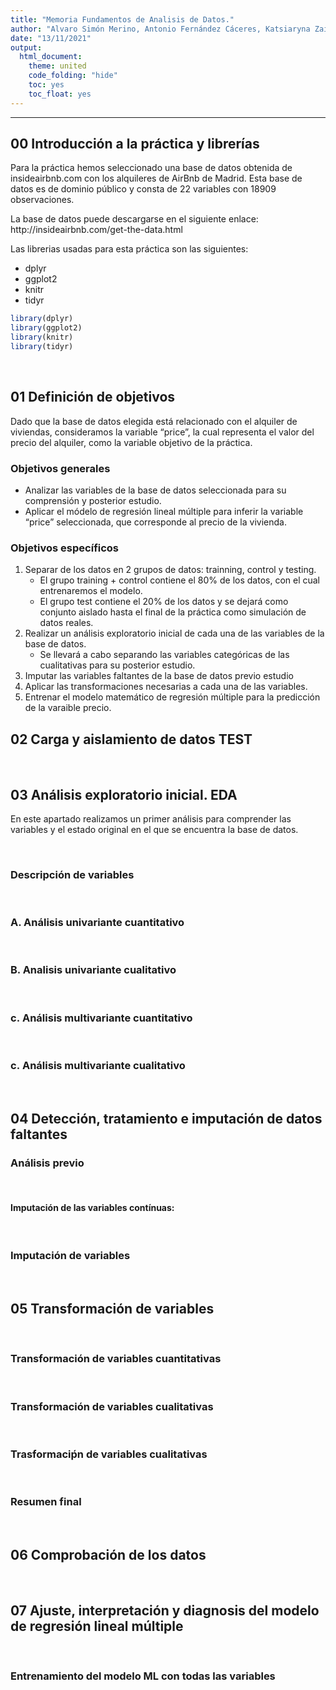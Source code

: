 ```yaml
---
title: "Memoria Fundamentos de Analisis de Datos."
author: "Alvaro Simón Merino, Antonio Fernández Cáceres, Katsiaryna Zaitsava"
date: "13/11/2021"
output:
  html_document:
    theme: united
    code_folding: "hide"
    toc: yes
    toc_float: yes
---
```


---

## 00 Introducción a la práctica y librerías

Para la práctica hemos seleccionado una base de datos obtenida de insideairbnb.com con los alquileres de AirBnb de Madrid. Esta base de datos es de dominio público y consta de 22 variables con 18909 observaciones.

La base de datos puede descargarse en el siguiente enlace: http://insideairbnb.com/get-the-data.html


Las librerias usadas para esta práctica son las siguientes:

 - dplyr
 - ggplot2
 - knitr
 - tidyr
 
```r
library(dplyr)
library(ggplot2)
library(knitr)
library(tidyr)
```
<br/>

## 01 Definición de objetivos
Dado que la base de datos elegida está relacionado con el alquiler de viviendas, consideramos la variable "price", la cual representa el valor del precio del alquiler, como la variable objetivo de la práctica.
<br/>

### Objetivos generales
- Analizar las variables de la base de datos seleccionada para su comprensión y posterior estudio.
- Aplicar el módelo de regresión lineal múltiple para inferir la variable "price" seleccionada, que corresponde al precio de la vivienda.
<br/>

### Objetivos específicos
1. Separar de los datos en 2 grupos de datos: trainning, control y testing.
    - El grupo training + control contiene el 80% de los datos, con el cual entrenaremos el modelo. 
    - El grupo test contiene el 20% de los datos y se dejará como conjunto aislado hasta el final de la práctica como simulación de datos reales.

2. Realizar un análisis exploratorio inicial de cada una de las variables de la base de datos.
    - Se llevará a cabo separando las variables categóricas de las cualitativas para su posterior estudio.
    
3. Imputar las variables faltantes de la base de datos previo estudio
4. Aplicar las transformaciones necesarias a cada una de las variables.
5. Entrenar el modelo matemático de regresión múltiple para la predicción de la varaible precio.
<br/>

## 02 Carga y aislamiento de datos TEST

<br/>

## 03 Análisis exploratorio inicial. EDA
En este apartado realizamos un primer análisis para comprender las variables y el estado original en el que se encuentra la base de datos.

<br/>

### Descripción de variables

<br/>

### A. Análisis univariante cuantitativo

<br/>

### B. Analisis univariante cualitativo

<br/>

### c. Análisis multivariante cuantitativo

<br/>

### c. Análisis multivariante cualitativo

<br/>

## 04 Detección, tratamiento e imputación de datos faltantes
### Análisis previo

<br/>

#### Imputación de las variables contínuas:

<br/>

### Imputación de variables

<br/>

## 05 Transformación de variables

<br/>

### Transformación de variables cuantitativas

<br/>

### Transformación de variables cualitativas

<br/>

### Trasformaciṕn de variables cualitativas

<br/>

### Resumen final

<br/>

## 06 Comprobación de los datos

<br/>

## 07 Ajuste, interpretación y diagnosis del modelo de regresión lineal múltiple

<br/>

### Entrenamiento del modelo ML con todas las variables

<br/>



